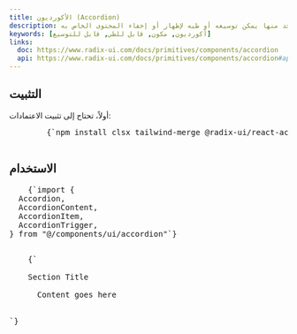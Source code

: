 ```yaml
---
title: الأكورديون (Accordion)
description: مكوّن الأكورديون هو حاوية يمكن أن تحتوي على عناصر متعددة، كل واحد منها يمكن توسيعه أو طيه لإظهار أو إخفاء المحتوى الخاص به.
keywords: [أكورديون, مكون, قابل للطي, قابل للتوسيع]
links:
  doc: https://www.radix-ui.com/docs/primitives/components/accordion
  api: https://www.radix-ui.com/docs/primitives/components/accordion#api-reference
---
```


<ComponentPreview name="accordion-demo" />

## التثبيت

<div className="not-prose px-4 md:px-0">
  <Step>
    <StepItem title="تثبيت الاعتمادات">
      أولاً، تحتاج إلى تثبيت الاعتمادات:
      <Pre className="language-bash">
        {`npm install clsx tailwind-merge @radix-ui/react-accordion`}
      </Pre>
    </StepItem>
    <StepItem title="إنشاء ملف utils.ts">
      <ComponentUtilsText />
      <ComponentUtils />
    </StepItem>
    <StepItem title="إنشاء مكوّن Accordion">
      <ComponentSource name="accordion-demo" />
    </StepItem>
  </Step>
</div>

## الاستخدام
<div className="not-prose space-y-6">
  <Pre className="language-typescript">
    {`import {
  Accordion,
  AccordionContent,
  AccordionItem,
  AccordionTrigger,
} from "@/components/ui/accordion"`}
  </Pre>
  <Pre className="language-typescript">
    {`<Accordion type="single" collapsible>
  <AccordionItem value="item-1">
    <AccordionTrigger>Section Title</AccordionTrigger>
    <AccordionContent>
      Content goes here
    </AccordionContent>
  </AccordionItem>
</Accordion>`}
  </Pre>
</div>
